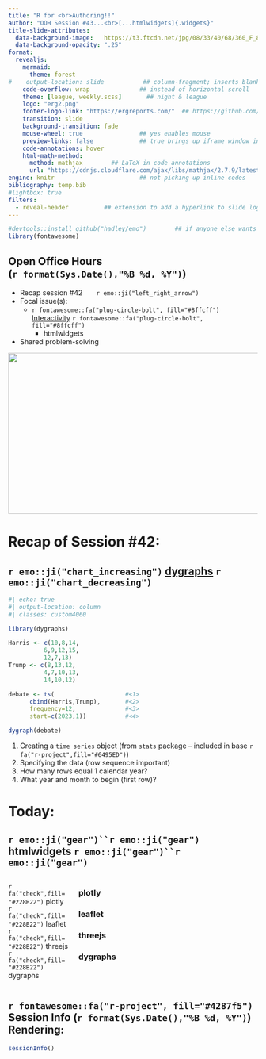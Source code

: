 ```yaml
---
title: "R for <br>Authoring!!" 
author: "OOH Session #43...<br>[...htmlwidgets]{.widgets}" 
title-slide-attributes: 
  data-background-image:   https://t3.ftcdn.net/jpg/08/33/40/68/360_F_833406846_3RuSGXFSQghqBU6kT1m2tXxTWoVgQr6I.jpg
  data-background-opacity: ".25"
format:
  revealjs:
    mermaid:
      theme: forest
#    output-location: slide           ## column-fragment; inserts blank 2nd slide
    code-overflow: wrap              ## instead of horizontal scroll
    theme: [league, weekly.scss]       ## night & league
    logo: "erg2.png"
    footer-logo-link: "https://ergreports.com/"  ## https://github.com/shafayetShafee/reveal-header#readme
    transition: slide
    background-transition: fade
    mouse-wheel: true                ## yes enables mouse
    preview-links: false             ## true brings up iframe window instead of "site"
    code-annotations: hover 
    html-math-method: 
      method: mathjax        ## LaTeX in code annotations
      url: "https://cdnjs.cloudflare.com/ajax/libs/mathjax/2.7.9/latest.js?config=TeX-MML-AM_CHTML"
engine: knitr                        ## not picking up inline codes
bibliography: temp.bib
#lightbox: true
filters: 
  - reveal-header          ## extension to add a hyperlink to slide logo
---
```


```r
#devtools::install_github("hadley/emo")        ## if anyone else wants to render
library(fontawesome)
```

## Open Office Hours <br>(`r format(Sys.Date(),"%B %d, %Y")`)

::: {layout="[80,20]"}
::: first-column
-   Recap session #42&nbsp;&nbsp;&nbsp;&nbsp;&nbsp;&nbsp;&nbsp;`r emo::ji("left_right_arrow")`
-   Focal issue(s):
    - `r fontawesome::fa("plug-circle-bolt", fill="#8ffcff")` [[Interactivity]{.electric}](https://quarto.org/docs/interactive/) `r fontawesome::fa("plug-circle-bolt", fill="#8ffcff")`
      + [htmlwidgets]{.widgets}
-   Shared problem-solving
:::

::: second-column
:::

:::

![](img/title42.JPG){.absolute top="170" right="-120" width="600" height="325"}

# Recap of Session #42: 

## `r emo::ji("chart_increasing")` [[dygraphs]{.dygraphs}](https://dygraphs.com/) `r emo::ji("chart_decreasing")` 

```r
#| echo: true
#| output-location: column
#| classes: custom4060

library(dygraphs)

Harris <- c(10,8,14,
          6,9,12,15,
          12,7,13)
Trump <- c(8,13,12,
          4,7,10,13,
          14,10,12)

debate <- ts(                    #<1>
      cbind(Harris,Trump),       #<2>
      frequency=12,              #<3>
      start=c(2023,1))           #<4>

dygraph(debate)
```
1. Creating a `time series` object (from `stats` package -- included in base `r fa("r-project",fill="#6495ED")`)
2. Specifying the data (row sequence important)
3. How many rows equal 1 calendar year?
4. What year and month to begin (first row)?

# Today: 

## `r emo::ji("gear")``r emo::ji("gear")` [htmlwidgets]{.widgets} `r emo::ji("gear")``r emo::ji("gear")` 

:::: {.columns}

::: {.column width="25%"}

`r fa("check",fill="#228B22")` plotly  
`r fa("check",fill="#228B22")` leaflet   
`r fa("check",fill="#228B22")` threejs   
`r fa("check",fill="#228B22")` dygraphs

:::

::: {.column width="75%"}

::: {.panel-tabset}

### plotly 

### leaflet

### threejs 

### dygraphs 

:::

:::
::::

## `r fontawesome::fa("r-project", fill="#4287f5")` Session Info (`r format(Sys.Date(),"%B %d, %Y")`) Rendering:

```r
sessionInfo()
```



